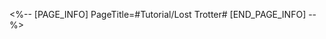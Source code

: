 <%-- [PAGE_INFO]
PageTitle=#Tutorial/Lost Trotter#
[END_PAGE_INFO] --%>
{{Tutorial
|sort      = 603401
|title     = Lost Trotter
|subtitle  = 
|type      = Adventure
|about     = 
|image1    = Tutorial Lost Trotter 1.png{{subst:void|<!--$UPLOAD:<<SpriteOutput/TutorialPic/TutorialPage_603401.png>-<Tutorial Lost Trotter 1.png>>}}
|text1     = During battle, Trotters might accidentally enter the battle as a result of being lost. Defeat the Trotter before they run away to obtain bonus rewards dropped from other enemies.
}}